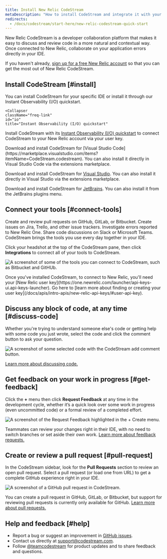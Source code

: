 ```yaml
---
title: Install New Relic CodeStream
metaDescription: "How to install CodeStream and integrate it with your New Relic account."
redirects:
  - /docs/codestream/start-here/new-relic-codestream-quick-start
---
```


New Relic CodeStream is a developer collaboration platform that makes it easy to discuss and review code in a more natural and contextual way. Once connected to New Relic, collaborate on your application errors directly in your IDE.

If you haven't already, [sign up for a free New Relic account](https://newrelic.com/signup) so that you can get the most out of New Relic CodeStream.

## Install CodeStream [#install]

You can install CodeStream for your specific IDE or install it through our Instant Observability (I/O) quickstart.

<CollapserGroup>
  
    <Collapser
    className="freq-link"
    id="io"
    title="Instant Observability (I/O) quickstart"
  >
  Install CodeStream with its [Instant Observability (I/O) quickstart](https://developer.newrelic.com/instant-observability/codestream/29bd9a4a-1c19-4219-9694-0942f6411ce7) to connect CodeStream to your New Relic account via your user key.

  </Collapser>
  <Collapser
    className="freq-link"
    id="vscode"
    title="Visual Studio Code"
  >
    Download and install CodeStream for [Visual Studio Code](https://marketplace.visualstudio.com/items?itemName=CodeStream.codestream). You can also install it directly in Visual Studio Code via the extensions marketplace.
  </Collapser>
    <Collapser
    className="freq-link"
    id="visual-studio"
    title="Visual Studio"
  >

  Download and install CodeStream for [Visual Studio](https://marketplace.visualstudio.com/items?itemName=CodeStream.codestream-vs). You can also install it directly in Visual Studio via the extensions marketplace.

  </Collapser>
    <Collapser
    className="freq-link"
    id="jetbrains"
    title="JetBrains"
  >

  Download and install CodeStream for [JetBrains](https://plugins.jetbrains.com/plugin/12206-codestream). You can also install it from the JetBrains plugins menu.

  </Collapser>
</CollapserGroup>


## Connect your tools [#connect-tools]

Create and review pull requests on GitHub, GitLab, or Bitbucket. Create issues on Jira, Trello, and other issue trackers. Investigate errors reported to New Relic One. Share code discussions on Slack or Microsoft Teams. CodeStream brings the tools you use every day together in your IDE. 

Click your headshot at the top of the CodeStream pane, then click **Integrations** to connect all of your tools to CodeStream.

![A screenshot of some of the tools you can connect to CodeStream, such as Bitbucket and GitHUb.](./images/QS-Integrations.png "Some of the tools you can connect to CodeStream, such as Bitbucket and GitHUb.")

<Callout variant="tip">
Once you've installed CodeStream, to connect to New Relic, you'll need your [New Relic user key](https://one.newrelic.com/launcher/api-keys-ui.api-keys-launcher). Go here to [learn more about finding or creating your user key](/docs/apis/intro-apis/new-relic-api-keys/#user-api-key).
</Callout>

## Discuss any block of code, at any time [#discuss-code]

Whether you're trying to understand someone else's code or getting help with some code you just wrote, select the code and click the comment button to ask your question.

![A screenshot of some selected code with the CodeStream add comment button.](./images/QS-DiscussCode1.png "Some selected code with the CodeStream add comment button. Use this to discuss and collaborate on code in your repository.")

[Learn more about discussing code.](/docs/codestream/how-use-codestream/discuss-code)

## Get feedback on your work in progress [#get-feedback]

Click the **+** menu then click **Request Feedback** at any time in the development cycle, whether it’s a quick look over some work in progress (even uncommitted code) or a formal review of a completed effort.

![A screenshot of the Request Feedback highlighted in the + Create menu.](./images/QS-FeedbackRequest2.png "The Request Feedback highlighted in the + Create menu.")

Teammates can review your changes right in their IDE, with no need to switch branches or set aside their own work. [Learn more about feedback requests.](/docs/codestream/how-use-codestream/feedback-requests)

## Create or review a pull request [#pull-request]

In the CodeStream sidebar, look for the **Pull Requests** section to review an open pull request. Select a pull request (or load one from URL) to get a complete GitHub experience right in your IDE.

![A screenshot of a GitHub pull request in CodeStream.](./images/QS-PullRequest.png "A GitHub pull request in CodeStream.")

You can create a pull request in GitHub, GitLab, or Bitbucket, but support for reviewing pull requests is currently only available for GitHub. [Learn more about pull requests.](/docs/codestream/how-use-codestream/pull-requests/)

## Help and feedback [#help]

* Report a bug or suggest an improvement in [GitHub issues](https://github.com/TeamCodeStream/CodeStream/issues).
* Contact us directly at [support@codestream.com](mailto:support@codestream.com).
* Follow [@teamcodestream](http://twitter.com/teamcodestream) for product updates and to share feedback and questions.